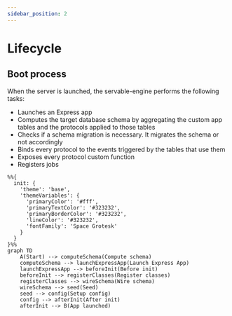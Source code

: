 ```yaml
---
sidebar_position: 2
---
```



# Lifecycle

## Boot process

When the server is launched, the servable-engine performs the following tasks:

- Launches an Express app
- Computes the target database schema by aggregating the custom app tables and the protocols applied to those tables
- Checks if a schema migration is necessary. It migrates the schema or not accordingly
- Binds every protocol to the events triggered by the tables that use them
- Exposes every protocol custom function
- Registers jobs


```mermaid
%%{
  init: {
    'theme': 'base',
    'themeVariables': {
      'primaryColor': '#fff',
      'primaryTextColor': '#323232',
      'primaryBorderColor': '#323232',
      'lineColor': '#323232',
      'fontFamily': 'Space Grotesk'
    }
  }
}%%
graph TD
    A(Start) --> computeSchema(Compute schema)
    computeSchema --> launchExpressApp(Launch Express App)
    launchExpressApp --> beforeInit(Before init)
    beforeInit --> registerClasses(Register classes)
    registerClasses --> wireSchema(Wire schema)    
    wireSchema --> seed(Seed)        
    seed --> config(Setup config)
    config --> afterInit(After init)
    afterInit --> B(App launched)
```